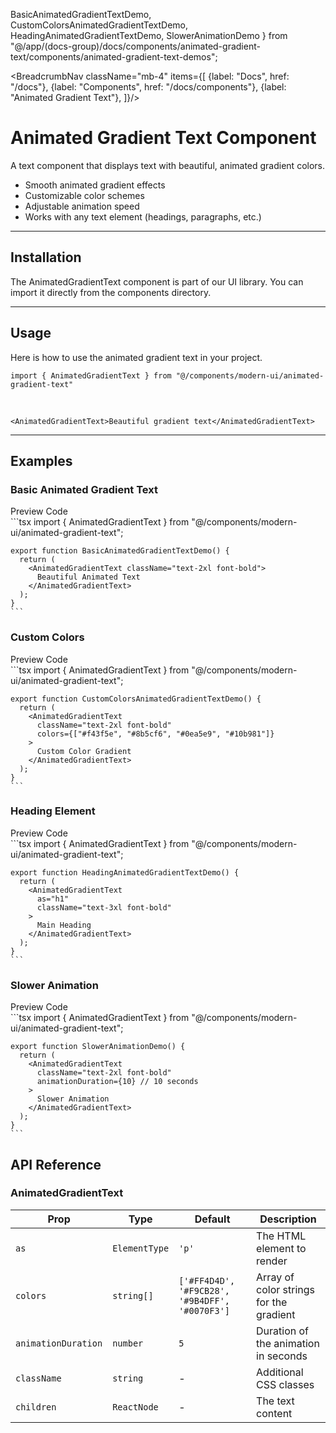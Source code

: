   BasicAnimatedGradientTextDemo,
  CustomColorsAnimatedGradientTextDemo,
  HeadingAnimatedGradientTextDemo,
  SlowerAnimationDemo
} from "@/app/(docs-group)/docs/components/animated-gradient-text/components/animated-gradient-text-demos";

<BreadcrumbNav className="mb-4" items={[
  {label: "Docs", href: "/docs"},
  {label: "Components", href: "/docs/components"},
  {label: "Animated Gradient Text"},
]}/>

<PreviewAnimatedGradientText/>

# Animated Gradient Text Component

A text component that displays text with beautiful, animated gradient colors.

- Smooth animated gradient effects
- Customizable color schemes
- Adjustable animation speed
- Works with any text element (headings, paragraphs, etc.)

---

## Installation

The AnimatedGradientText component is part of our UI library. You can import it directly from the components directory.

<AnimatedGradientTextInstallation/>

---

## Usage

Here is how to use the animated gradient text in your project.

```tsx
import { AnimatedGradientText } from "@/components/modern-ui/animated-gradient-text"
```

<br/>

```tsx
<AnimatedGradientText>Beautiful gradient text</AnimatedGradientText>
```

---

## Examples

### Basic Animated Gradient Text

<Tabs defaultValue="preview">
  <TabsList>
    <TabsTrigger value="preview">Preview</TabsTrigger>
    <TabsTrigger value="code">Code</TabsTrigger>
  </TabsList>
  <TabsContent value="preview" className="p-6 border rounded-md mt-2 relative min-h-[200px]">
    <div className="absolute inset-0 bg-[radial-gradient(#80808080_1px,transparent_1px)] [background-size:16px_16px] opacity-50"></div>
    <div className="flex justify-center items-center h-full z-10 relative min-h-[200px]">
      <BasicAnimatedGradientTextDemo />
    </div>
  </TabsContent>
  <TabsContent value="code">
    ```tsx
    import { AnimatedGradientText } from "@/components/modern-ui/animated-gradient-text";

    export function BasicAnimatedGradientTextDemo() {
      return (
        <AnimatedGradientText className="text-2xl font-bold">
          Beautiful Animated Text
        </AnimatedGradientText>
      );
    }
    ```
  </TabsContent>
</Tabs>

### Custom Colors

<Tabs defaultValue="preview">
  <TabsList>
    <TabsTrigger value="preview">Preview</TabsTrigger>
    <TabsTrigger value="code">Code</TabsTrigger>
  </TabsList>
  <TabsContent value="preview" className="p-6 border rounded-md mt-2 relative min-h-[200px]">
    <div className="absolute inset-0 bg-[radial-gradient(#80808080_1px,transparent_1px)] [background-size:16px_16px] opacity-50"></div>
    <div className="flex justify-center items-center h-full z-10 relative min-h-[200px]">
      <CustomColorsAnimatedGradientTextDemo />
    </div>
  </TabsContent>
  <TabsContent value="code">
    ```tsx
    import { AnimatedGradientText } from "@/components/modern-ui/animated-gradient-text";

    export function CustomColorsAnimatedGradientTextDemo() {
      return (
        <AnimatedGradientText 
          className="text-2xl font-bold"
          colors={["#f43f5e", "#8b5cf6", "#0ea5e9", "#10b981"]}
        >
          Custom Color Gradient
        </AnimatedGradientText>
      );
    }
    ```
  </TabsContent>
</Tabs>

### Heading Element

<Tabs defaultValue="preview">
  <TabsList>
    <TabsTrigger value="preview">Preview</TabsTrigger>
    <TabsTrigger value="code">Code</TabsTrigger>
  </TabsList>
  <TabsContent value="preview" className="p-6 border rounded-md mt-2 relative min-h-[200px]">
    <div className="absolute inset-0 bg-[radial-gradient(#80808080_1px,transparent_1px)] [background-size:16px_16px] opacity-50"></div>
    <div className="flex justify-center items-center h-full z-10 relative min-h-[200px]">
      <HeadingAnimatedGradientTextDemo />
    </div>
  </TabsContent>
  <TabsContent value="code">
    ```tsx
    import { AnimatedGradientText } from "@/components/modern-ui/animated-gradient-text";

    export function HeadingAnimatedGradientTextDemo() {
      return (
        <AnimatedGradientText 
          as="h1"
          className="text-3xl font-bold"
        >
          Main Heading
        </AnimatedGradientText>
      );
    }
    ```
  </TabsContent>
</Tabs>

### Slower Animation

<Tabs defaultValue="preview">
  <TabsList>
    <TabsTrigger value="preview">Preview</TabsTrigger>
    <TabsTrigger value="code">Code</TabsTrigger>
  </TabsList>
  <TabsContent value="preview" className="p-6 border rounded-md mt-2 relative min-h-[200px]">
    <div className="absolute inset-0 bg-[radial-gradient(#80808080_1px,transparent_1px)] [background-size:16px_16px] opacity-50"></div>
    <div className="flex justify-center items-center h-full z-10 relative min-h-[200px]">
      <SlowerAnimationDemo />
    </div>
  </TabsContent>
  <TabsContent value="code">
    ```tsx
    import { AnimatedGradientText } from "@/components/modern-ui/animated-gradient-text";

    export function SlowerAnimationDemo() {
      return (
        <AnimatedGradientText 
          className="text-2xl font-bold"
          animationDuration={10} // 10 seconds
        >
          Slower Animation
        </AnimatedGradientText>
      );
    }
    ```
  </TabsContent>
</Tabs>

## API Reference

### AnimatedGradientText

| Prop | Type | Default | Description |
|------|------|---------|-------------|
| `as` | `ElementType` | `'p'` | The HTML element to render |
| `colors` | `string[]` | `['#FF4D4D', '#F9CB28', '#9B4DFF', '#0070F3']` | Array of color strings for the gradient |
| `animationDuration` | `number` | `5` | Duration of the animation in seconds |
| `className` | `string` | - | Additional CSS classes |
| `children` | `ReactNode` | - | The text content | 